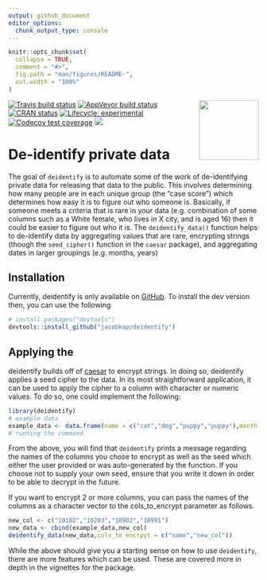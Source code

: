 ```yaml
---
output: github_document
editor_options: 
  chunk_output_type: console
---
```


<!-- README.md is generated from README.Rmd. Please edit that file -->

```r
knitr::opts_chunk$set(
  collapse = TRUE,
  comment = "#>",
  fig.path = "man/figures/README-",
  out.width = "100%"
)
```


<!-- badges: start -->
<img src="man/figures/deidentify_badge.png" align="right"  width = "120"/>

[![Travis build status](https://travis-ci.org/jacobkap/deidentify.svg?branch=master)](https://travis-ci.org/jacobkap/deidentify)
[![AppVeyor build status](https://ci.appveyor.com/api/projects/status/github/jacobkap/deidentify?branch=master&svg=true)](https://ci.appveyor.com/project/jacobkap/deidentify)
[![CRAN status](https://www.r-pkg.org/badges/version/deidentify)](https://CRAN.R-project.org/package=deidentify)
[![Lifecycle: experimental](https://img.shields.io/badge/lifecycle-experimental-orange.svg)](https://www.tidyverse.org/lifecycle/#experimental)
[![Codecov test coverage](https://codecov.io/gh/jacobkap/deidentify/branch/master/graph/badge.svg)](https://codecov.io/gh/jacobkap/deidentify?branch=master)
[![](http://cranlogs.r-pkg.org/badges/grand-total/deidentify?color=blue)](https://cran.r-project.org/package=deidentify)
<!-- badges: end -->

# De-identify private data

The goal of `deidentify` is to automate some of the work of de-identifying private data for releasing that data to the public. This involves determining how many people are in each unique group (the "case score") which determines how easy it is to figure out who someone is. Basically, if someone meets a criteria that is rare in your data (e.g. combination of some columns such as a White female, who lives in X city, and is aged 16) then it could be easier to figure out who it is. The `deidentify_data()` function helps to de-identify data by aggregating values that are rare, encrypting strings (though the `seed_cipher()` function in the `caesar` package), and aggregating dates in larger groupings (e.g. months, years)

## Installation


Currently, deidentify is only available on [GitHub](https://github.com/). To install the dev version then, you can use the following

``` r
# install.packages("devtools")
devtools::install_github("jacobkap/deidentify")
```
## Applying the 
deidentify builds off of [caesar](https://github.com/jacobkap/caesar) to encrypt strings. In doing so, deidentify applies a seed cipher to the data. In its most straightforward application, it can be used to apply the cipher to a column with character or numeric values. To do so, one could implement the following:

```r
library(deidentify)
# example data
example_data <- data.frame(name = c("cat","dog","puppy","puppy"),month = c("2020-01-01","2020-02-21","2020-03-28","2020-04-15"))
# running the command.
```

From the above, you will find that `deidentify` prints a message regarding the names of the columns you chose to encrypt as well as the seed which either the user provided or was auto-generated by the function. If you choose not to supply your own seed, ensure that you write it down in order to be able to decrypt in the future.

If you want to encrypt 2 or more columns, you can pass the names of the columns as a character vector to the cols_to_encrypt parameter as follows. 

```r
new_col <- c("10102","10203","10902","10991")
new_data <- cbind(example_data,new_col)
deidentify_data(new_data,cols_to_encrpyt = c("name","new_col"))
```

While the above should give you a starting sense on how to use `deidentify`, there are more features which can be used. These are covered more in depth in the vignettes for the package. 
